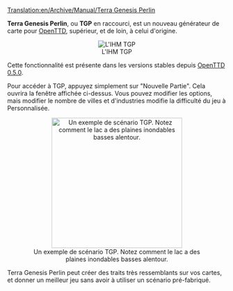 [[Translation:en/Archive/Manual/Terra Genesis Perlin]]


'''Terra Genesis Perlin''', ou '''TGP''' en raccourci, est un nouveau générateur de carte pour [[fr/Manual/OpenTTD|OpenTTD]], supérieur, et de loin, à celui d'origine.
<center>[[File:fr/Terragenesisperlin.png|frame|center|L'IHM TGP]]</center>

Cette fonctionnalité est présente dans les versions stables depuis [[fr/Archive/OpenTTD/OpenTTD 0.5.0|OpenTTD 0.5.0]].

Pour accéder à TGP, appuyez simplement sur "Nouvelle Partie". Cela ouvrira la fenêtre affichée ci-dessus. Vous pouvez modifier les options, mais modifier le nombre de villes et d'industries modifie la difficulté du jeu à Personnalisée.

<center>[[File:en/TGP Example.png|thumb|300px|center|Un exemple de scénario TGP. Notez comment le lac a des plaines inondables basses alentour.]]</center>

Terra Genesis Perlin peut créer des traits très ressemblants sur vos cartes, et donner un meilleur jeu sans avoir à utiliser un scénario pré-fabriqué.